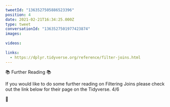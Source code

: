 ```yaml
---
tweetId: "1363527505886523396"
position: 4
date: 2021-02-21T16:34:25.000Z
type: tweet
conversationId: "1363527501977423874"
images:
  
videos:
  
links:
  - https://dplyr.tidyverse.org/reference/filter-joins.html
---
```

📚 Further Reading 📚

If you would like to do some further reading on Filtering Joins please check out the link below for their page on the Tidyverse. 4/6

🔗 
